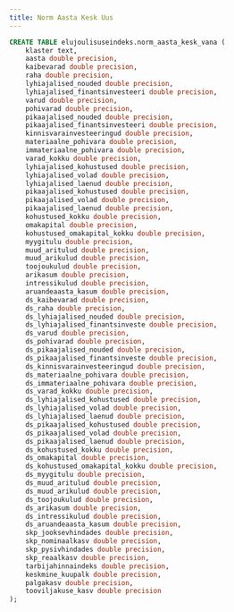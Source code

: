 ```yaml
---
title: Norm Aasta Kesk Uus
---
```


```sql
CREATE TABLE elujoulisuseindeks.norm_aasta_kesk_vana (
    klaster text,
    aasta double precision,
    kaibevarad double precision,
    raha double precision,
    lyhiajalised_nouded double precision,
    lyhiajalised_finantsinvesteeri double precision,
    varud double precision,
    pohivarad double precision,
    pikaajalised_nouded double precision,
    pikaajalised_finantsinvesteeri double precision,
    kinnisvarainvesteeringud double precision,
    materiaalne_pohivara double precision,
    immateriaalne_pohivara double precision,
    varad_kokku double precision,
    lyhiajalised_kohustused double precision,
    lyhiajalised_volad double precision,
    lyhiajalised_laenud double precision,
    pikaajalised_kohustused double precision,
    pikaajalised_volad double precision,
    pikaajalised_laenud double precision,
    kohustused_kokku double precision,
    omakapital double precision,
    kohustused_omakapital_kokku double precision,
    myygitulu double precision,
    muud_aritulud double precision,
    muud_arikulud double precision,
    toojoukulud double precision,
    arikasum double precision,
    intressikulud double precision,
    aruandeaasta_kasum double precision,
    ds_kaibevarad double precision,
    ds_raha double precision,
    ds_lyhiajalised_nouded double precision,
    ds_lyhiajalised_finantsinveste double precision,
    ds_varud double precision,
    ds_pohivarad double precision,
    ds_pikaajalised_nouded double precision,
    ds_pikaajalised_finantsinveste double precision,
    ds_kinnisvarainvesteeringud double precision,
    ds_materiaalne_pohivara double precision,
    ds_immateriaalne_pohivara double precision,
    ds_varad_kokku double precision,
    ds_lyhiajalised_kohustused double precision,
    ds_lyhiajalised_volad double precision,
    ds_lyhiajalised_laenud double precision,
    ds_pikaajalised_kohustused double precision,
    ds_pikaajalised_volad double precision,
    ds_pikaajalised_laenud double precision,
    ds_kohustused_kokku double precision,
    ds_omakapital double precision,
    ds_kohustused_omakapital_kokku double precision,
    ds_myygitulu double precision,
    ds_muud_aritulud double precision,
    ds_muud_arikulud double precision,
    ds_toojoukulud double precision,
    ds_arikasum double precision,
    ds_intressikulud double precision,
    ds_aruandeaasta_kasum double precision,
    skp_jooksevhindades double precision,
    skp_nominaalkasv double precision,
    skp_pysivhindades double precision,
    skp_reaalkasv double precision,
    tarbijahinnaindeks double precision,
    keskmine_kuupalk double precision,
    palgakasv double precision,
    tooviljakuse_kasv double precision
);
```